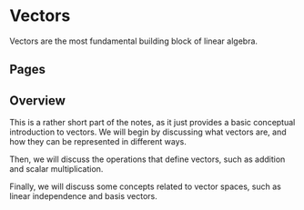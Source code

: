 
# Vectors

Vectors are the most fundamental building block of linear algebra.

## Pages

<DocCardList />

## Overview

This is a rather short part of the notes, as it just provides a basic conceptual introduction to vectors.
We will begin by discussing what vectors are, and how they can be represented in different ways.

Then, we will discuss the operations that define vectors, such as addition and scalar multiplication.

Finally, we will discuss some concepts related to vector spaces, such as linear independence and basis vectors.
